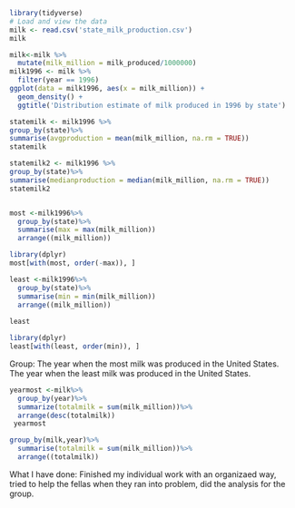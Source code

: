 ```r
library(tidyverse)
# Load and view the data
milk <- read.csv('state_milk_production.csv')
milk
```

```r
milk<-milk %>%
  mutate(milk_million = milk_produced/1000000)
milk1996 <- milk %>%
  filter(year == 1996)
ggplot(data = milk1996, aes(x = milk_million)) +
  geom_density() + 
  ggtitle('Distribution estimate of milk produced in 1996 by state')
```
```r
statemilk <- milk1996 %>%
group_by(state)%>%
summarise(avgproduction = mean(milk_million, na.rm = TRUE))
statemilk
```

```r
statemilk2 <- milk1996 %>%
group_by(state)%>%
summarise(medianproduction = median(milk_million, na.rm = TRUE))
statemilk2
```

```r

```

```r
most <-milk1996%>%
  group_by(state)%>%
  summarise(max = max(milk_million))
  arrange((milk_million))

library(dplyr)
most[with(most, order(-max)), ]
```


```r
least <-milk1996%>%
  group_by(state)%>%
  summarise(min = min(milk_million))
  arrange((milk_million))
  
least

library(dplyr)
least[with(least, order(min)), ] 
```

Group:
The year when the most milk was produced in the United States.
The year when the least milk was produced in the United States.

```r
yearmost <-milk%>%
  group_by(year)%>%
  summarize(totalmilk = sum(milk_million))%>%
  arrange(desc(totalmilk))
 yearmost 
```

```r
group_by(milk,year)%>%
  summarise(totalmilk = sum(milk_million))%>%
  arrange((totalmilk))
```

What I have done: Finished my individual work with an organizaed way, tried to help the fellas when they ran into problem, did the analysis for the group.



